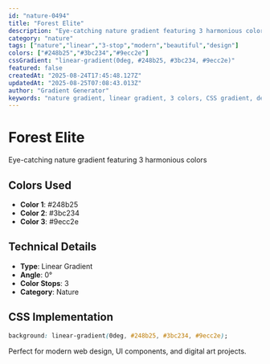 ```yaml
---
id: "nature-0494"
title: "Forest Elite"
description: "Eye-catching nature gradient featuring 3 harmonious colors"
category: "nature"
tags: ["nature","linear","3-stop","modern","beautiful","design"]
colors: ["#248b25","#3bc234","#9ecc2e"]
cssGradient: "linear-gradient(0deg, #248b25, #3bc234, #9ecc2e)"
featured: false
createdAt: "2025-08-24T17:45:48.127Z"
updatedAt: "2025-08-25T07:08:43.013Z"
author: "Gradient Generator"
keywords: "nature gradient, linear gradient, 3 colors, CSS gradient, design, #248b25, #3bc234, #9ecc2e"
---
```


# Forest Elite

Eye-catching nature gradient featuring 3 harmonious colors

## Colors Used
- **Color 1**: #248b25
- **Color 2**: #3bc234
- **Color 3**: #9ecc2e

## Technical Details
- **Type**: Linear Gradient
- **Angle**: 0°
- **Color Stops**: 3
- **Category**: Nature

## CSS Implementation
```css
background: linear-gradient(0deg, #248b25, #3bc234, #9ecc2e);
```

Perfect for modern web design, UI components, and digital art projects.
